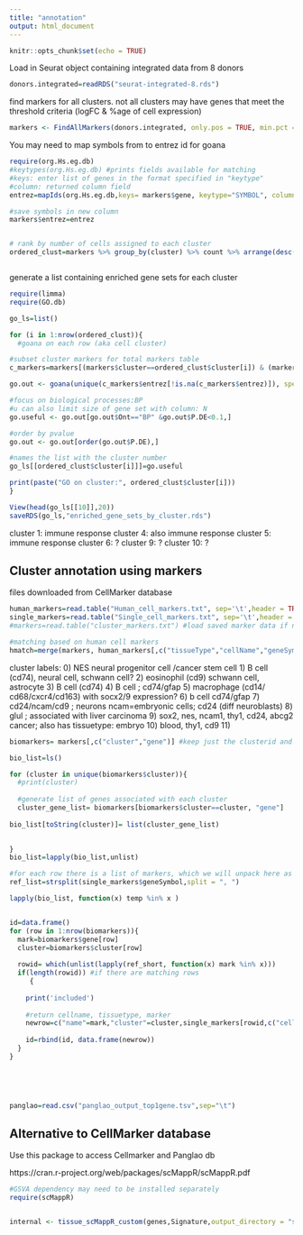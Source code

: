 ```yaml
---
title: "annotation"
output: html_document
---
```


```r
knitr::opts_chunk$set(echo = TRUE)
```


Load in Seurat object containing integrated data from 8 donors
```r
donors.integrated=readRDS("seurat-integrated-8.rds")
```


find markers for all clusters. not all clusters may have genes that meet the threshold criteria (logFC & %age of cell expression)
```r
markers <- FindAllMarkers(donors.integrated, only.pos = TRUE, min.pct = 0.25, logfc.threshold = 1)
```

You may need to map symbols from to entrez id for goana

```r
require(org.Hs.eg.db)
#keytypes(org.Hs.eg.db) #prints fields available for matching
#keys: enter list of genes in the format specified in "keytype"
#column: returned column field
entrez=mapIds(org.Hs.eg.db,keys= markers$gene, keytype="SYMBOL", column=("ENTREZID"))

#save symbols in new column
markers$entrez=entrez


# rank by number of cells assigned to each cluster
ordered_clust=markers %>% group_by(cluster) %>% count %>% arrange(desc(n))



```

generate a list containing enriched gene sets for each cluster
```r
require(limma)
require(GO.db)

go_ls=list()

for (i in 1:nrow(ordered_clust)){
  #goana on each row (aka cell cluster)

#subset cluster markers for total markers table  
c_markers=markers[(markers$cluster==ordered_clust$cluster[i]) & (markers$p_val_adj<=.05), ]

go.out <- goana(unique(c_markers$entrez[!is.na(c_markers$entrez)]), species="Hs",  universe=NULL)

#focus on biological processes:BP
#u can also limit size of gene set with column: N
go.useful <- go.out[go.out$Ont=="BP" &go.out$P.DE<0.1,]

#order by pvalue
go.out <- go.out[order(go.out$P.DE),] 

#names the list with the cluster number
go_ls[[ordered_clust$cluster[i]]]=go.useful

print(paste("GO on cluster:", ordered_clust$cluster[i]))
}

```

```r

View(head(go_ls[[10]],20))
saveRDS(go_ls,"enriched_gene_sets_by_cluster.rds")
```
cluster 1: immune response
cluster 4: also immune response
cluster 5: immune response
cluster 6: ?
cluster 9: ?
cluster 10: ?

## Cluster annotation using markers

files downloaded from CellMarker database
```r
human_markers=read.table("Human_cell_markers.txt", sep='\t',header = TRUE, stringsAsFactors = F)
single_markers=read.table("Single_cell_markers.txt", sep='\t',header = TRUE, stringsAsFactors = F)
#markers=read.table("cluster_markers.txt") #load saved marker data if needed
```


```r
#matching based on human cell markers
hmatch=merge(markers, human_markers[,c("tissueType","cellName","geneSymbol")],by.x="gene",by.y="geneSymbol") 

```
cluster labels:
0) NES neural progenitor cell /cancer stem cell 
1) B cell (cd74), neural cell, schwann cell?
2) eosinophil (cd9) schwann cell, astrocyte
3) B cell (cd74)
4) B cell ; cd74/gfap
5) macrophage (cd14/ cd68/cxcr4/cd163) with socx2/9 expression?
6) b cell cd74/gfap
7) cd24/ncam/cd9 ; neurons ncam=embryonic cells; cd24 (diff neuroblasts)
8) glul ; associated with liver carcinoma
9) sox2, nes, ncam1, thy1, cd24, abcg2 cancer; also has tissuetype: embryo
10) blood, thy1, cd9
11)

```r
biomarkers= markers[,c("cluster","gene")] #keep just the clusterid and genenames

bio_list=ls()

for (cluster in unique(biomarkers$cluster)){
  #print(cluster)
  
  #generate list of genes associated with each cluster
  cluster_gene_list= biomarkers[biomarkers$cluster==cluster, "gene"]
  
bio_list[toString(cluster)]= list(cluster_gene_list)

  
}
bio_list=lapply(bio_list,unlist)

#for each row there is a list of markers, which we will unpack here as ref_list
ref_list=strsplit(single_markers$geneSymbol,split = ", ")

lapply(bio_list, function(x) temp %in% x ) 


id=data.frame()
for (row in 1:nrow(biomarkers)){
  mark=biomarkers$gene[row]
  cluster=biomarkers$cluster[row]
  
  rowid= which(unlist(lapply(ref_short, function(x) mark %in% x)))
  if(length(rowid)) #if there are matching rows
     {
    
    print('included')
    
    #return cellname, tissuetype, marker
    newrow=c("name"=mark,"cluster"=cluster,single_markers[rowid,c("cellName","tissueType")])
    
    id=rbind(id, data.frame(newrow))
  }
}


  
 

```


```r
panglao=read.csv("panglao_output_top1gene.tsv",sep="\t")
```















## Alternative to CellMarker database
Use this package to access Cellmarker and Panglao db

https://cran.r-project.org/web/packages/scMappR/scMappR.pdf
```r
#GSVA dependency may need to be installed separately
require(scMappR)


internal <- tissue_scMappR_custom(genes,Signature,output_directory = "scMappR_Test_custom", toSave = TRUE)
```

